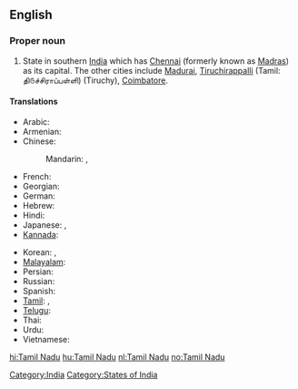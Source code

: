 ==English==
{{wikipedia}}

===Proper noun===
{{en-proper noun|sg=[[Tamil]] Nadu}}

# State in southern [[India]] which has [[Chennai]] (formerly known as [[Madras]]) as its capital. The other cities include [[Madurai]], [[Tiruchirappalli]] (Tamil: தி௫ச்சிராப்பள்ளி) (Tiruchy), [[Coimbatore]].

====Translations====
{{trans-top|state in southern India}}
* Arabic: {{t|ar|تاميل نادو|m|tr=tamiil naduu|sc=Arab}}
* Armenian: {{t|hy|Թամիլնադ|tr=T’amilnad|sc=Armn}}
* Chinese:
*: Mandarin: {{t|zh|泰米爾納德邦|sc=Hani}},  {{t|zh|泰米尔纳德邦|tr=Tàimǐ'ěr-Nàdé-bāng|sc=Hani}}
* French: {{t|fr|Tamil Nadu|m}}
* Georgian: {{t|ka|ტამილნადუ|sc=Geor}}
* German: {{t|de|Tamil Nadu|n}}
* Hebrew: {{t|he|טאמיל נאדו|sc=Hebr}}
* Hindi: {{t|hi|तमिल नाडु|tr=tamil nāḍu|sc=Deva}}
* Japanese: {{t|ja|タミル・ナードゥ州|tr=Tamiru-Nādu-shū|sc=Jpan}},  {{t|ja|タミル・ナードゥ|tr=Tamiru-Nādu|sc=Jpan}}
* [[Kannada]]: {{t|kn|ತಮಿಳ್ ನಾಡು|sc=Knda|xs=Kannada}}
{{trans-mid}}
* Korean: {{t|ko|타밀나두 주|tr=tamilnadu ju|sc=Kore}},  {{t|ko|타밀나두|tr=tamilnadu|sc=Kore}}
* [[Malayalam]]: {{t|ml|തമിഴ് നാഡു|sc=Mlym|xs=Malayalam}}
* Persian: {{t|fa|تامیل نادو|sc=fa-Arab}}
* Russian: {{t|ru|Тамил Наду|m|tr=Tamíl Nádu|sc=Cyrl}}
* Spanish: {{t|es|Tamil Nadu|m}}
* [[Tamil]]: {{t|ta|தமிழ்நாடு|tr=tamilnādu|sc=Taml}},  {{t|ta|தமிழ் நாடு|tr=tamil nādu|sc=Taml}}
* [[Telugu]]: {{t|te|తమిళ్ నాడు}}
* Thai: {{t|th|รัฐทมิฬนาฑู|tr=rát tá-min-naa-too|sc=Thai}}
* Urdu: {{t|ur|تامل ناڈو|tr=tamil nāḍu|sc=ur-Arab}}
* Vietnamese: {{t|vi|Tamil Nadu}}
{{trans-bottom}}

[[Category:India]]
[[Category:States of India]]

[[hi:Tamil Nadu]]
[[hu:Tamil Nadu]]
[[nl:Tamil Nadu]]
[[no:Tamil Nadu]]